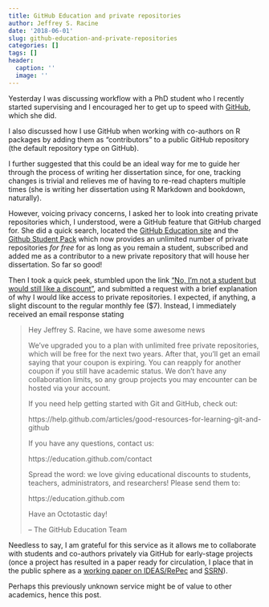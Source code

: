```yaml
---
title: GitHub Education and private repositories
author: Jeffrey S. Racine
date: '2018-06-01'
slug: github-education-and-private-repositories
categories: []
tags: []
header:
  caption: ''
  image: ''
---
```


Yesterday I was discussing workflow with a PhD student who I recently started supervising and I encouraged her to get up to speed with [GitHub](https://github.com), which she did. 

I also discussed how I use GitHub when working with co-authors on R packages by adding them as "contributors" to a public GitHub repository (the default repository type on GitHub). 

I further suggested that this could be an ideal way for me to guide her through the process of writing her dissertation since, for one, tracking changes is trivial and relieves me of having to re-read chapters multiple times (she is writing her dissertation using R Markdown and bookdown, naturally). 

However, voicing privacy concerns, I asked her to look into creating private repositories which, I understood, were a GitHub feature that GitHub charged for. She did a quick search, located the [GitHub Education site](https://education.github.com) and the [Github Student Pack](https://education.github.com/pack/join) which now provides an unlimited number of private repositories *for free* for as long as you remain a student, subscribed and added me as a contributor to a new private repository that will house her dissertation. So far so good!

Then I took a quick peek, stumbled upon the link ["No, I'm not a student but would still like a discount"](https://education.github.com/discount_requests/new), and submitted a request with a brief explanation of why I would like access to private repositories. I expected, if anything, a slight discount to the regular monthly fee ($7). Instead, I immediately received an email response stating

> Hey Jeffrey S. Racine, we have some awesome news
> 
> We've upgraded you to a plan with unlimited free private repositories, which will be free for the next two years. After that, you'll get an email saying that your coupon is expiring. You can reapply for another coupon if you still have academic status. We don't have any collaboration limits, so any group projects you may encounter can be hosted via your account.
>
> If you need help getting started with Git and GitHub, check out:
>
> https://help.github.com/articles/good-resources-for-learning-git-and-github
>
> If you have any questions, contact us:
>
> https://education.github.com/contact
>
> Spread the word: we love giving educational discounts to students, teachers, administrators, and researchers! Please send them to:
>
> https://education.github.com
>
> Have an Octotastic day!
>
> -- The GitHub Education Team

Needless to say, I am grateful for this service as it allows me to collaborate with students and co-authors privately via GitHub for early-stage projects (once a project has resulted in a paper ready for circulation, I place that in the public sphere as a [working paper on IDEAS/RePec](https://ideas.repec.org/s/mcm/deptwp.html) and [SSRN](https://www.ssrn.com/en)). 

Perhaps this previously unknown service might be of value to other academics, hence this post.